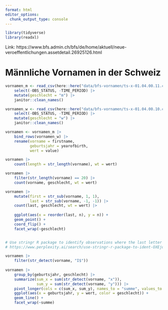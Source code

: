 ```yaml
---
format: html
editor_options: 
  chunk_output_type: console
---
```


```r
library(tidyverse)
library(readxl)
```

Link: https://www.bfs.admin.ch/bfs/de/home/aktuell/neue-veroeffentlichungen.assetdetail.26925126.html

# Männliche Vornamen in der Schweiz

```r
vornamen_m <- read_csv(here::here("data/bfs-vornamen/ts-x-01.04.00.11.csv")) |> 
    select(-OBS_STATUS, -TIME_PERIOD) |> 
    mutate(geschlecht = "m") |>
    janitor::clean_names()

vornamen_w <- read_csv(here::here("data/bfs-vornamen/ts-x-01.04.00.10.csv")) |> 
    select(-OBS_STATUS, -TIME_PERIOD) |> 
    mutate(geschlecht = "w") |>
    janitor::clean_names()

vornamen <- vornamen_m |> 
    bind_rows(vornamen_w) |> 
    rename(vorname = firstname,
           geburtsjahr = yearofbirth,
           wert = value)
```

```r

vornamen |>
    count(length = str_length(vorname), wt = wert)

vornamen |> 
    filter(str_length(vorname) == 20) |> 
    count(vorname, geschlecht, wt = wert)

vornamen |> 
    mutate(first = str_sub(vorname, 1, 1),
           last = str_sub(vorname, -1, -1)) |> 
    count(last, geschlecht, wt = wert) |> 
    
    ggplot(aes(x = reorder(last, n), y = n)) +
    geom_point() +
    coord_flip() +
    facet_wrap(~geschlecht) 


# Use stringr R package to identify observations where the last letter of the string is a capitalized I.
# https://www.perplexity.ai/search/use-stringr-r-package-to-ident-OXEjdKl8Swe2sjH_sJRtZA

vornamen |> 
    filter(str_detect(vorname, "I$"))
    
vornamen |> 
    group_by(geburtsjahr, geschlecht) |>
    summarize(sum_x = sum(str_detect(vorname, "x")),
              sum_y = sum(str_detect(vorname, "y"))) |> 
    pivot_longer(cols = c(sum_x, sum_y), names_to = "summe", values_to = "wert") |> 
    ggplot(aes(x = geburtsjahr, y = wert, color = geschlecht)) +
    geom_line() +
    facet_wrap(~summe)
    

```

